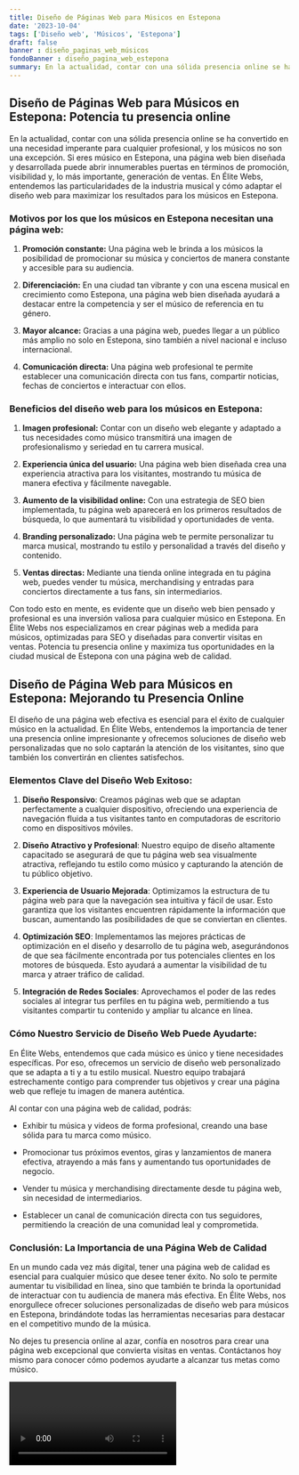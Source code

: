 ```yaml
---
title: Diseño de Páginas Web para Músicos en Estepona
date: '2023-10-04'
tags: ['Diseño web', 'Músicos', 'Estepona']
draft: false
banner : diseño_paginas_web_músicos
fondoBanner : diseño_pagina_web_estepona
summary: En la actualidad, contar con una sólida presencia online se ha convertido en una necesidad imperante para cualquier profesional, y los músicos no son una excepción. Si eres músico en Estepona, una página web bien diseñada y desarrollada puede abrir innumerables puertas en términos de promoción, visibilidad y, lo más importante, generación de ventas. En Élite Webs, entendemos las particularidades de la industria musical y cómo adaptar el diseño web para maximizar los resultados para los músicos en Estepona.
---
```


## Diseño de Páginas Web para Músicos en Estepona: Potencia tu presencia online

En la actualidad, contar con una sólida presencia online se ha convertido en una necesidad imperante para cualquier profesional, y los músicos no son una excepción. Si eres músico en Estepona, una página web bien diseñada y desarrollada puede abrir innumerables puertas en términos de promoción, visibilidad y, lo más importante, generación de ventas. En Élite Webs, entendemos las particularidades de la industria musical y cómo adaptar el diseño web para maximizar los resultados para los músicos en Estepona.

### Motivos por los que los músicos en Estepona necesitan una página web:

1. **Promoción constante:** Una página web le brinda a los músicos la posibilidad de promocionar su música y conciertos de manera constante y accesible para su audiencia.

2. **Diferenciación:** En una ciudad tan vibrante y con una escena musical en crecimiento como Estepona, una página web bien diseñada ayudará a destacar entre la competencia y ser el músico de referencia en tu género.

3. **Mayor alcance:** Gracias a una página web, puedes llegar a un público más amplio no solo en Estepona, sino también a nivel nacional e incluso internacional.

4. **Comunicación directa:** Una página web profesional te permite establecer una comunicación directa con tus fans, compartir noticias, fechas de conciertos e interactuar con ellos.

### Beneficios del diseño web para los músicos en Estepona:

1. **Imagen profesional:** Contar con un diseño web elegante y adaptado a tus necesidades como músico transmitirá una imagen de profesionalismo y seriedad en tu carrera musical.

2. **Experiencia única del usuario:** Una página web bien diseñada crea una experiencia atractiva para los visitantes, mostrando tu música de manera efectiva y fácilmente navegable.

3. **Aumento de la visibilidad online:** Con una estrategia de SEO bien implementada, tu página web aparecerá en los primeros resultados de búsqueda, lo que aumentará tu visibilidad y oportunidades de venta.

4. **Branding personalizado:** Una página web te permite personalizar tu marca musical, mostrando tu estilo y personalidad a través del diseño y contenido.

5. **Ventas directas:** Mediante una tienda online integrada en tu página web, puedes vender tu música, merchandising y entradas para conciertos directamente a tus fans, sin intermediarios.

Con todo esto en mente, es evidente que un diseño web bien pensado y profesional es una inversión valiosa para cualquier músico en Estepona. En Élite Webs nos especializamos en crear páginas web a medida para músicos, optimizadas para SEO y diseñadas para convertir visitas en ventas. Potencia tu presencia online y maximiza tus oportunidades en la ciudad musical de Estepona con una página web de calidad.

<GifSeo />

<Cta />

## Diseño de Página Web para Músicos en Estepona: Mejorando tu Presencia Online

El diseño de una página web efectiva es esencial para el éxito de cualquier músico en la actualidad. En Élite Webs, entendemos la importancia de tener una presencia online impresionante y ofrecemos soluciones de diseño web personalizadas que no solo captarán la atención de los visitantes, sino que también los convertirán en clientes satisfechos.

### Elementos Clave del Diseño Web Exitoso:

1. **Diseño Responsivo**: Creamos páginas web que se adaptan perfectamente a cualquier dispositivo, ofreciendo una experiencia de navegación fluida a tus visitantes tanto en computadoras de escritorio como en dispositivos móviles.

2. **Diseño Atractivo y Profesional**: Nuestro equipo de diseño altamente capacitado se asegurará de que tu página web sea visualmente atractiva, reflejando tu estilo como músico y capturando la atención de tu público objetivo.

3. **Experiencia de Usuario Mejorada**: Optimizamos la estructura de tu página web para que la navegación sea intuitiva y fácil de usar. Esto garantiza que los visitantes encuentren rápidamente la información que buscan, aumentando las posibilidades de que se conviertan en clientes.

4. **Optimización SEO**: Implementamos las mejores prácticas de optimización en el diseño y desarrollo de tu página web, asegurándonos de que sea fácilmente encontrada por tus potenciales clientes en los motores de búsqueda. Esto ayudará a aumentar la visibilidad de tu marca y atraer tráfico de calidad.

5. **Integración de Redes Sociales**: Aprovechamos el poder de las redes sociales al integrar tus perfiles en tu página web, permitiendo a tus visitantes compartir tu contenido y ampliar tu alcance en línea.

### Cómo Nuestro Servicio de Diseño Web Puede Ayudarte:

En Élite Webs, entendemos que cada músico es único y tiene necesidades específicas. Por eso, ofrecemos un servicio de diseño web personalizado que se adapta a ti y a tu estilo musical. Nuestro equipo trabajará estrechamente contigo para comprender tus objetivos y crear una página web que refleje tu imagen de manera auténtica.

Al contar con una página web de calidad, podrás:

- Exhibir tu música y videos de forma profesional, creando una base sólida para tu marca como músico.

- Promocionar tus próximos eventos, giras y lanzamientos de manera efectiva, atrayendo a más fans y aumentando tus oportunidades de negocio.

- Vender tu música y merchandising directamente desde tu página web, sin necesidad de intermediarios.

- Establecer un canal de comunicación directa con tus seguidores, permitiendo la creación de una comunidad leal y comprometida.

### Conclusión: La Importancia de una Página Web de Calidad

En un mundo cada vez más digital, tener una página web de calidad es esencial para cualquier músico que desee tener éxito. No solo te permite aumentar tu visibilidad en línea, sino que también te brinda la oportunidad de interactuar con tu audiencia de manera más efectiva. En Élite Webs, nos enorgullece ofrecer soluciones personalizadas de diseño web para músicos en Estepona, brindándote todas las herramientas necesarias para destacar en el competitivo mundo de la música.

No dejes tu presencia online al azar, confía en nosotros para crear una página web excepcional que convierta visitas en ventas. Contáctanos hoy mismo para conocer cómo podemos ayudarte a alcanzar tus metas como músico.

<Video />

<CtaBot job='Músicos' city='Estepona'/>

<Gmaps query='Estepona+españa+maps' />